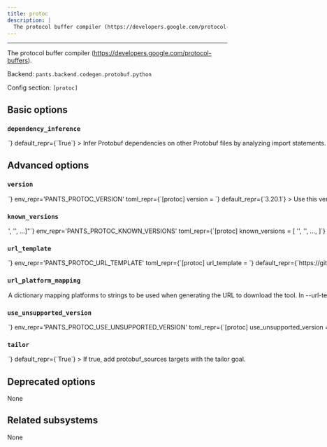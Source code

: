 ```yaml
---
title: protoc
description: |
  The protocol buffer compiler (https://developers.google.com/protocol-buffers).
---
```



---

The protocol buffer compiler (https://developers.google.com/protocol-buffers).

Backend: <span className="color--primary">`pants.backend.codegen.protobuf.python`</span>

Config section: <span className="color--primary">`[protoc]`</span>

<span className={styles.options}>

## Basic options

### `dependency_inference`

<Option
  cli_repr={`--[no-]protoc-dependency-inference`}
  env_repr='PANTS_PROTOC_DEPENDENCY_INFERENCE'
  toml_repr={`[protoc]
dependency_inference = <bool>`}
  default_repr={`True`}
>

Infer Protobuf dependencies on other Protobuf files by analyzing import statements.

</Option>

## Advanced options

### `version`

<Option
  cli_repr={`--protoc-version=<str>`}
  env_repr='PANTS_PROTOC_VERSION'
  toml_repr={`[protoc]
version = <str>`}
  default_repr={`3.20.1`}
>

Use this version of protoc.

</Option>

### `known_versions`

<Option
  cli_repr={`--protoc-known-versions="['<str>', '<str>', ...]"`}
  env_repr='PANTS_PROTOC_KNOWN_VERSIONS'
  toml_repr={`[protoc]
known_versions = [
    '<str>',
    '<str>',
    ...,
]`}
  default_repr={`[\n  "3.20.1|linux_arm64 |8a5a51876259f934cd2acc2bc59dba0e9a51bd631a5c37a4b9081d6e4dbc7591|1804837",\n  "3.20.1|linux_x86_64|3a0e900f9556fbcac4c3a913a00d07680f0fdf6b990a341462d822247b265562|1714731",\n  "3.20.1|macos_arm64 |b362acae78542872bb6aac8dba73aaf0dc6e94991b8b0a065d6c3e703fec2a8b|2708249",\n  "3.20.1|macos_x86_64|b4f36b18202d54d343a66eebc9f8ae60809a2a96cc2d1b378137550bbe4cf33c|2708249"\n]`}
>

Known versions to verify downloads against.

Each element is a pipe-separated string of `version|platform|sha256|length`, where:

```
- `version` is the version string
- `platform` is one of [linux_arm64,linux_x86_64,macos_arm64,macos_x86_64],
- `sha256` is the 64-character hex representation of the expected sha256
digest of the download file, as emitted by `shasum -a 256`
- `length` is the expected length of the download file in bytes, as emitted by
`wc -c`
```

E.g., `3.1.2|macos_x86_64|6d0f18cd84b918c7b3edd0203e75569e0c7caecb1367bbbe409b44e28514f5be|42813`.

Values are space-stripped, so pipes can be indented for readability if necessary.

</Option>

### `url_template`

<Option
  cli_repr={`--protoc-url-template=<str>`}
  env_repr='PANTS_PROTOC_URL_TEMPLATE'
  toml_repr={`[protoc]
url_template = <str>`}
  default_repr={`https://github.com/protocolbuffers/protobuf/releases/download/v{version}/protoc-{version}-{platform}.zip`}
>

URL to download the tool, either as a single binary file or a compressed file (e.g. zip file). You can change this to point to your own hosted file, e.g. to work with proxies or for access via the filesystem through a `file:$abspath` URL (e.g. `file:/this/is/absolute`, possibly by [templating the buildroot in a config file](https://www.pantsbuild.org/v2.17/docs/options#config-file-entries)).

Use `{version}` to have the value from --version substituted, and `{platform}` to have a value from --url-platform-mapping substituted in, depending on the current platform. For example, https://github.com/.../protoc-&#123;version&#125;-&#123;platform&#125;.zip.

</Option>

### `url_platform_mapping`

<Option
  cli_repr={`--protoc-url-platform-mapping="{'key1': val1, 'key2': val2, ...}"`}
  env_repr='PANTS_PROTOC_URL_PLATFORM_MAPPING'
  toml_repr={`[protoc.url_platform_mapping]
key1 = val1
key2 = val2
...`}
  default_repr={`{\n  "linux_arm64": "linux-aarch_64",\n  "linux_x86_64": "linux-x86_64",\n  "macos_arm64": "osx-aarch_64",\n  "macos_x86_64": "osx-x86_64"\n}`}
>

A dictionary mapping platforms to strings to be used when generating the URL to download the tool.

In --url-template, anytime the `{platform}` string is used, Pants will determine the current platform, and substitute `{platform}` with the respective value from your dictionary.

For example, if you define `{"macos_x86_64": "apple-darwin", "linux_x86_64": "unknown-linux"}`, and run Pants on Linux with an intel architecture, then `{platform}` will be substituted in the --url-template option with unknown-linux.

</Option>

### `use_unsupported_version`

<Option
  cli_repr={`--protoc-use-unsupported-version=<UnsupportedVersionUsage>`}
  env_repr='PANTS_PROTOC_USE_UNSUPPORTED_VERSION'
  toml_repr={`[protoc]
use_unsupported_version = <UnsupportedVersionUsage>`}
  one_of='error, warning'
  default_repr={`error`}
>

What action to take in case the requested version of protoc is not supported.

Supported protoc versions: unspecified

</Option>

### `tailor`

<Option
  cli_repr={`--[no-]protoc-tailor`}
  env_repr='PANTS_PROTOC_TAILOR'
  toml_repr={`[protoc]
tailor = <bool>`}
  default_repr={`True`}
>

If true, add `protobuf_sources` targets with the `tailor` goal.

</Option>

## Deprecated options

None

## Related subsystems

None

</span>
